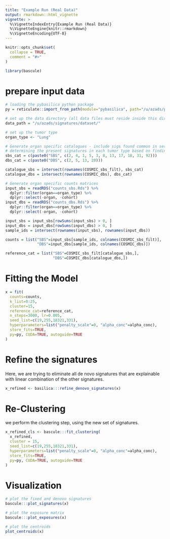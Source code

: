 ```yaml
---
title: "Example Run (Real Data)"
output: rmarkdown::html_vignette
vignette: >
  %\VignetteIndexEntry{Example Run (Real Data)}
  %\VignetteEngine{knitr::rmarkdown}
  %\VignetteEncoding{UTF-8}
---
```


```r
knitr::opts_chunk$set(
  collapse = TRUE,
  comment = "#>"
)
```

```r
library(bascule)
```


# prepare input data
```r
# loading the pybasilica python package
py = reticulate::import_from_path(module="pybasilica", path="/u/azads/packages/pybasilica")

# set up the data directory (all data files must reside inside this directory)
data_path = "/u/azads/signatures/dataset/"

# set up the tumor type
organ_type <- "Lung"

# Generate organ specific catalogues - include sigs found common in serena's paper
# determining the present signatures in each tumor type based on finding from Degasperi study
sbs_cat = c(paste0("SBS", c(2, 4, 1, 5, 3, 8, 13, 17, 18, 31, 92)))
dbs_cat = c(paste0("DBS", c(2, 5, 13, 20)))

catalogue_sbs = intersect(rownames(COSMIC_sbs_filt), sbs_cat)
catalogue_dbs = intersect(rownames(COSMIC_dbs), dbs_cat)

# Generate organ specific counts matrices
input_sbs = readRDS("counts_sbs.Rds") %>%
  dplyr::filter(organ==organ_type) %>%
  dplyr::select(-organ, -cohort)
input_dbs = readRDS("counts_dbs.Rds") %>%
  dplyr::filter(organ==organ_type) %>%
  dplyr::select(-organ, -cohort)

input_sbs = input_sbs[rowSums(input_sbs) > 0, ]
input_dbs = input_dbs[rowSums(input_dbs) > 0, ]
sample_ids = intersect(rownames(input_sbs), rownames(input_dbs))

counts = list("SBS"=input_sbs[sample_ids, colnames(COSMIC_sbs_filt)],
              "DBS"=input_dbs[sample_ids, colnames(COSMIC_dbs)])

reference_cat = list("SBS"=COSMIC_sbs_filt[catalogue_sbs,],
                     "DBS"=COSMIC_dbs[catalogue_dbs,])
```

# Fitting the Model
```r

x = fit(
  counts=counts,
  k_list=0:25,
  cluster=15,
  reference_cat=reference_cat,
  n_steps=3000, lr=0.005,
  seed_list=c(19,255,18321,331),
  hyperparameters=list("penalty_scale"=0, "alpha_conc"=alpha_conc),
  store_fits=TRUE,
  py=py, CUDA=TRUE, autoguide=TRUE
)

```


# Refine the signatures
Here, we are trying to eliminate all de novo signatures that are explainable with linear combination of the other signatures.

```r
x_refined <- basilica:::refine_denovo_signatures(x)
```

# Re-Clustering
we perform the clustering step, using the new set of signatures.

```r
x_refined_cls <- bascule:::fit_clustering(
  x_refined,
  cluster = 15,
  seed_list=c(19,255,18321,331),
  hyperparameters=list("penalty_scale"=0, "alpha_conc"=alpha_conc),
  store_fits=TRUE,
  py=py, CUDA=TRUE, autoguide=TRUE
)
```


# Visualization

```r

# plot the fixed and denovo signatures
bascule:::plot_signatures(x)

# plot the exposure matrix
bascule:::plot_exposures(x)

# plot the centroids
plot_centroids(x)

```


